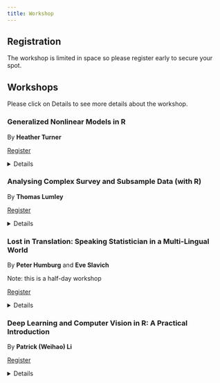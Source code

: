 ```yaml
---
title: Workshop
---
```



## Registration

The workshop is limited in space so please register early to secure your spot.


## Workshops

Please click on Details to see more details about the workshop.

### Generalized Nonlinear Models in R

By **Heather Turner**

::: button-wrapper-cta

[Register](https://membership.biometricsociety.org.au/event-6207949){.button-cta .cta-button}

:::

<details>

- **Date and Time**: 24th November 2025, 9AM-5PM

- **Location**: Haydon-Allen Building, Australian National University

The class of generalized linear models covers several methods commonly used in data analysis, including multiple linear regression, logistic regression, and log-linear models. But a linear predictor does not always capture the relationship we wish to model. Rather, a nonlinear predictor may provide a better description of the observed data, often with fewer and more interpretable parameters. This workshop introduces the wider class of generalized nonlinear models (GNMs) and their implementation via the R package gnm. The day will begin with a brief refresher of linear and generalized linear models. The extension to a nonlinear predictor will be motivated by the case of structured interaction models, such as Goodman's Row-Column association model for contingency tables. The remainder of the day will be devoted to further applications, such as the UNIDIFF models for social mobility data, the Lee-Carter model for mortality data, and bespoke GNMs.

#### Requirements

Participants should

- bring a laptop with R installed, along with the `gnm`, `logmult` and `vcdExtra` packages.
- have basic R knowledge (e.g. you have used R to load data, create simple visualisations, perform basic analyses and write simple functions or more specifically, you are familiar with concepts in [Cookbook for R by Winston Chang](http://www.cookbook-r.com/))
- know basic statistics (e.g. simple linear regression, hypothesis testing, basic summary statistics and plots)

#### Desirable

Familiarity with:

- generalized linear models and/or
- nonlinear least squares models

would be beneficial but not essential.

#### Biography

Heather is an Associate Professor and EPSRC Research Software Engineering Fellow in the Statistics Department at the University of Warwick, UK. She has over 20 years of experience in the development of statistical code and software, gained through positions in academia, industry, and as a freelance consultant. In research, she has developed a portfolio of R packages for statistical modelling and collaborated on applications in sports, social science and agriculture. In her work with industry, she has specialised in applications in pharmaceutical R&D, with companies including Pfizer, Johnson & Johnson and Roche. Heather is active in community management and engagement among R users and developers. She is on the board of the R Foundation and chairs the R Contribution Working Group (fostering the community of contributors to the R project) and the R Forwards taskforce (widening the participation of under-represented groups in the R community).

</details>

### Analysing Complex Survey and Subsample Data (with R)

By **Thomas Lumley**


::: button-wrapper-cta

[Register](https://membership.biometricsociety.org.au/event-6244472){.button-cta .cta-button}

:::




<details>

- **Date and Time**: 24th November 2025, 9AM-5PM

- **Location**: Haydon-Allen Building, Australian National University

Modelling data from complex sampling designs such as multistage surveys or case-cohort designs used to require specialised expertise and software (and even hardware).  In the modern world, commodity computers, free software, internet data distribution and the unifying ideas of weighting and influence functions mean that anyone can analyse datasets like these, and relatively little expertise is needed.  This workshop is designed to provide a basis for doing your own analyses.  We will cover

- the basic features of sampling: strata, clusters, sampling probabilities
- describing sampling to R
- summary statistics and graphics for survey data
- regression modelling for survey data
- calibration/raking of weights to use population or full-cohort information
- efficiency/robustness issues in weighted estimation

The workshop will alternate between presentations by me and exercises for you to work on.



#### Requirements

Assumes some experience using R, though we won't need any advanced programming, and knowledge of regression modelling at an advanced undergraduate level.  You will need a laptop with R, the survey package, and the svyVGAM package installed.

#### Biography

Thomas Lumley is a Professor in the Statistics Department at the University of Auckland and Affiliate Professor at the University of Washington.  He is the developer of the 'survey' package for R and author of "Complex Surveys: A Guide to Analysis Using R" (Wiley, 2010). Thomas has given workshops on R or surveys in 13 different time zones.


</details>


### Lost in Translation: Speaking Statistician in a Multi-Lingual World

By **Peter Humburg** and **Eve Slavich**

Note: this is a half-day workshop

::: button-wrapper-cta

[Register](https://membership.biometricsociety.org.au/event-6244474){.button-cta .cta-button}

:::



<details>

- **Date and Time**: 24th November 2025, 1.30PM-5PM

- **Location**: National Film and Sound Archive of Australia

Effective communication is a crucial skill for working successfully with individuals from different disciplines. This is a common challenge for any applied statistician, whether working in statistical consulting, as the sole (bio)statistician in a research team, or in a commercial environment. From clarifying the project’s objectives and potential challenges to explaining statistical concepts in an easily understandable way for non-statisticians, a statistician’s ability to clearly articulate ideas often determines the success of interactions with clients and other stakeholders. This interactive workshop will explore common challenges faced by statisticians when communicating and will help you develop practical strategies to overcome these hurdles through a series of hands-on exercises designed to enhance your communication skills and improve stakeholder interactions.

#### Biography

Eve Slavich is a Statistical Consultant at UNSW Stats Central with 7 years experience consulting, spanning over 400 researchers and students, with a particular focus on ecology.

Peter Humburg is a Biostatistician at UNSW Stats Central. He has over ten years of experience consulting for researchers from many different fields, with a focus on medical research.

</details>



### Deep Learning and Computer Vision in R: A Practical Introduction

By **Patrick (Weihao) Li**


::: button-wrapper-cta

[Register](https://membership.biometricsociety.org.au/event-6245149){.button-cta .cta-button}

:::

<details>

- **Date and Time**: 24th November 2025, 9AM-5PM

- **Location**: Haydon-Allen Building, Australian National University

Deep learning has transformed how we extract insights from images, powering applications such as cell classification, disease detection in scans, and tissue segmentation. While these techniques are increasingly relevant in modern research, many applied statisticians are unfamiliar with the core concepts and tools behind them.

This hands-on workshop introduces the fundamentals of deep learning and its applications in computer vision, with a focus on accessibility for R users. We will begin with a high-level overview of deep learning and neural networks, then build intuition for the anatomy of a neural network, covering layers, activation functions, model training, and key components for image analysis such as convolutional and pooling layers. Practical applications will include:

- **Image classification** (e.g. distinguishing image types or categories)
- **Object detection** (e.g. locating objects within images)
- **Image segmentation** (time permitting)

All work will be done in R using the reticulate package to access Python-based deep learning tools. To streamline the experience, participants will use a pre-configured Posit Cloud workspace, accessible entirely through a web browser.

#### Requirements

Participants should:

- Create a free Posit Cloud account (details and project link will be provided)
- Be comfortable with basic R tasks (e.g. loading data, using functions, navigating RStudio)
- Have a working knowledge of basic statistical concepts (e.g. regression, classification, model accuracy)

#### Desirable

- No prior experience with deep learning, computer vision, or Python is required
- Some familiarity with matrices or linear algebra may help conceptual understanding, but is not necessary

#### Biography

Dr Patrick (Weihao) Li is a Postdoctoral Research Fellow at the Australian National University, where his research centers on applying machine learning and computer vision techniques to the
grains industry. For his PhD, he developed computer vision models to automate the assessment of
residual plots in regression diagnostics. An award-winning software developer, Patrick has published multiple R packages on CRAN and GitHub, contributing to the open-source ecosystem for data analysis and visualization.

</details>
